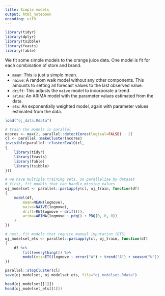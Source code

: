 ```yaml
---
title: Simple models
output: html_notebook
encoding: utf8
---
```


```r
library(tidyr)
library(dplyr)
library(tsibble)
library(feasts)
library(fable)
```

We fit some simple models to the orange juice data. One model is fit for each combination of store and brand.

- `mean`: This is just a simple mean.
- `naive`: A random walk model without any other components. This amounts to setting all forecast values to the last observed value.
- `drift`: This adjusts the `naive` model to incorporate a trend.
- `arima`: An ARIMA model with the parameter values estimated from the data.
- `ets`: An exponentially weighted model, again with parameter values estimated from the data.

```r
load("oj_data.Rdata")

# train the models in parallel
ncores <- max(2, parallel::detectCores(logical=FALSE) - 2)
cl <- parallel::makeCluster(ncores)
invisible(parallel::clusterEvalQ(cl,
{
    library(tidyr)
    library(feasts)
    library(fable)
    library(tsibble)
}))

# we have multiple training sets, so parallelise by dataset
# first, fit models that can handle missing values
oj_modelset <- parallel::parLapply(cl, oj_train, function(df)
{
    model(df,
        mean=MEAN(logmove),
        naive=NAIVE(logmove),
        drift=RW(logmove ~ drift()),
        arima=ARIMA(logmove ~ pdq() + PDQ(0, 0, 0))
    )
})

# next, fit models that require manual imputation (ETS)
oj_modelset_ets <- parallel::parLapply(cl, oj_train, function(df)
{
    df %>%
        fill(everything()) %>%
        model(ets=ETS(logmove ~ error("A") + trend("A") + season("N")))
})

parallel::stopCluster(cl)
save(oj_modelset, oj_modelset_ets, file="oj_modelset.Rdata")

head(oj_modelset[[1]])
head(oj_modelset_ets[[1]])
```

